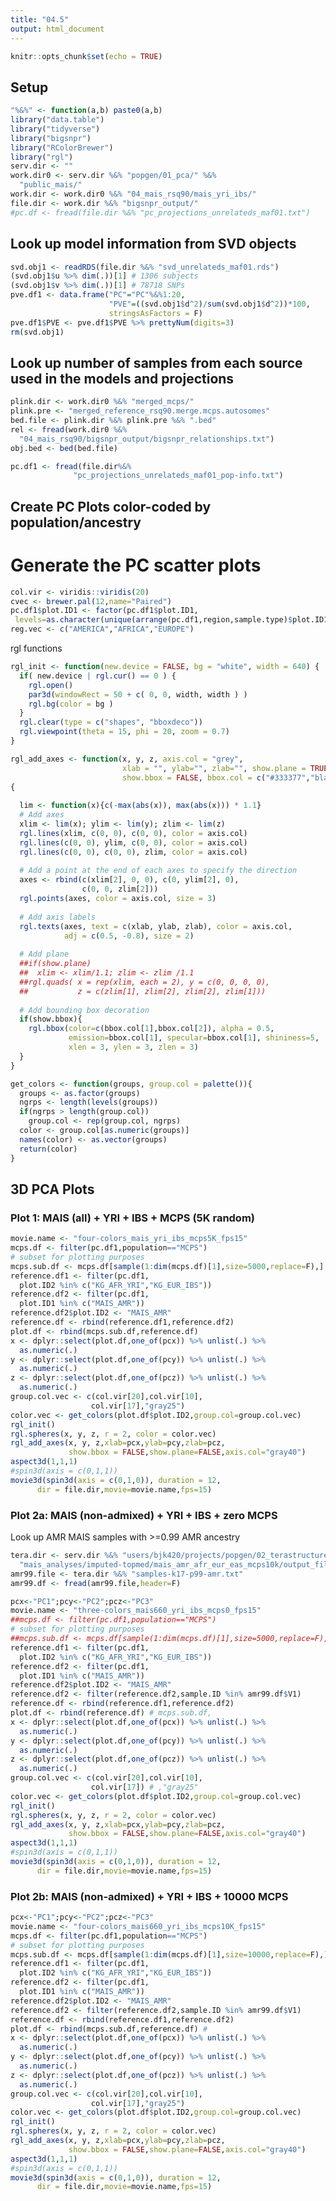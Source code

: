 ```yaml
---
title: "04.5"
output: html_document
---
```


```r
knitr::opts_chunk$set(echo = TRUE)
```

## Setup

```r
"%&%" <- function(a,b) paste0(a,b)
library("data.table")
library("tidyverse")
library("bigsnpr")
library("RColorBrewer")
library("rgl")
serv.dir <- ""
work.dir0 <- serv.dir %&% "popgen/01_pca/" %&%
  "public_mais/"
work.dir <- work.dir0 %&% "04_mais_rsq90/mais_yri_ibs/"
file.dir <- work.dir %&% "bigsnpr_output/"
#pc.df <- fread(file.dir %&% "pc_projections_unrelateds_maf01.txt")
```

## Look up model information from SVD objects

```r
svd.obj1 <- readRDS(file.dir %&% "svd_unrelateds_maf01.rds")
(svd.obj1$u %>% dim(.))[1] # 1306 subjects
(svd.obj1$v %>% dim(.))[1] # 78718 SNPs
pve.df1 <- data.frame("PC"="PC"%&%1:20,
                      "PVE"=((svd.obj1$d^2)/sum(svd.obj1$d^2))*100,
                      stringsAsFactors = F)
pve.df1$PVE <- pve.df1$PVE %>% prettyNum(digits=3)
rm(svd.obj1)
```

## Look up number of samples from each source used in the models and projections

```r
plink.dir <- work.dir0 %&% "merged_mcps/"
plink.pre <- "merged_reference_rsq90.merge.mcps.autosomes"
bed.file <- plink.dir %&% plink.pre %&% ".bed"
rel <- fread(work.dir0 %&%
  "04_mais_rsq90/bigsnpr_output/bigsnpr_relationships.txt")
obj.bed <- bed(bed.file)
```


```r
pc.df1 <- fread(file.dir%&%
              "pc_projections_unrelateds_maf01_pop-info.txt")
```

## Create PC Plots color-coded by population/ancestry


# Generate the PC scatter plots 

```r
col.vir <- viridis::viridis(20)
cvec <- brewer.pal(12,name="Paired")
pc.df1$plot.ID1 <- factor(pc.df1$plot.ID1,
 levels=as.character(unique(arrange(pc.df1,region,sample.type)$plot.ID1)))
reg.vec <- c("AMERICA","AFRICA","EUROPE")
```

rgl functions
```r
rgl_init <- function(new.device = FALSE, bg = "white", width = 640) { 
  if( new.device | rgl.cur() == 0 ) {
    rgl.open()
    par3d(windowRect = 50 + c( 0, 0, width, width ) )
    rgl.bg(color = bg )
  }
  rgl.clear(type = c("shapes", "bboxdeco"))
  rgl.viewpoint(theta = 15, phi = 20, zoom = 0.7)
}

rgl_add_axes <- function(x, y, z, axis.col = "grey",
                         xlab = "", ylab="", zlab="", show.plane = TRUE, 
                         show.bbox = FALSE, bbox.col = c("#333377","black"))
{ 
  
  lim <- function(x){c(-max(abs(x)), max(abs(x))) * 1.1}
  # Add axes
  xlim <- lim(x); ylim <- lim(y); zlim <- lim(z)
  rgl.lines(xlim, c(0, 0), c(0, 0), color = axis.col)
  rgl.lines(c(0, 0), ylim, c(0, 0), color = axis.col)
  rgl.lines(c(0, 0), c(0, 0), zlim, color = axis.col)
  
  # Add a point at the end of each axes to specify the direction
  axes <- rbind(c(xlim[2], 0, 0), c(0, ylim[2], 0), 
                c(0, 0, zlim[2]))
  rgl.points(axes, color = axis.col, size = 3)
  
  # Add axis labels
  rgl.texts(axes, text = c(xlab, ylab, zlab), color = axis.col,
            adj = c(0.5, -0.8), size = 2)
  
  # Add plane
  ##if(show.plane) 
  ##  xlim <- xlim/1.1; zlim <- zlim /1.1
  ##rgl.quads( x = rep(xlim, each = 2), y = c(0, 0, 0, 0),
  ##           z = c(zlim[1], zlim[2], zlim[2], zlim[1]))
  
  # Add bounding box decoration
  if(show.bbox){
    rgl.bbox(color=c(bbox.col[1],bbox.col[2]), alpha = 0.5, 
             emission=bbox.col[1], specular=bbox.col[1], shininess=5, 
             xlen = 3, ylen = 3, zlen = 3) 
  }
}

get_colors <- function(groups, group.col = palette()){
  groups <- as.factor(groups)
  ngrps <- length(levels(groups))
  if(ngrps > length(group.col)) 
    group.col <- rep(group.col, ngrps)
  color <- group.col[as.numeric(groups)]
  names(color) <- as.vector(groups)
  return(color)
}
```




## 3D PCA Plots

### Plot 1: MAIS (all) + YRI + IBS + MCPS (5K random)
```r
movie.name <- "four-colors_mais_yri_ibs_mcps5K_fps15"
mcps.df <- filter(pc.df1,population=="MCPS")
# subset for plotting purposes
mcps.sub.df <- mcps.df[sample(1:dim(mcps.df)[1],size=5000,replace=F),]
reference.df1 <- filter(pc.df1,
  plot.ID2 %in% c("KG_AFR_YRI","KG_EUR_IBS"))
reference.df2 <- filter(pc.df1,
  plot.ID1 %in% c("MAIS_AMR"))
reference.df2$plot.ID2 <- "MAIS_AMR"
reference.df <- rbind(reference.df1,reference.df2)
plot.df <- rbind(mcps.sub.df,reference.df)
x <- dplyr::select(plot.df,one_of(pcx)) %>% unlist(.) %>% 
  as.numeric(.)
y <- dplyr::select(plot.df,one_of(pcy)) %>% unlist(.) %>% 
  as.numeric(.)
z <- dplyr::select(plot.df,one_of(pcz)) %>% unlist(.) %>% 
  as.numeric(.)
group.col.vec <- c(col.vir[20],col.vir[10],                     
                  col.vir[17],"gray25")
color.vec <- get_colors(plot.df$plot.ID2,group.col=group.col.vec)
rgl_init()
rgl.spheres(x, y, z, r = 2, color = color.vec) 
rgl_add_axes(x, y, z,xlab=pcx,ylab=pcy,zlab=pcz,
             show.bbox = FALSE,show.plane=FALSE,axis.col="gray40")
aspect3d(1,1,1)
#spin3d(axis = c(0,1,1))
movie3d(spin3d(axis = c(0,1,0)), duration = 12,
      dir = file.dir,movie=movie.name,fps=15)
```


### Plot 2a: MAIS (non-admixed) + YRI + IBS + zero MCPS 

Look up AMR MAIS samples with >=0.99 AMR ancestry
```r
tera.dir <- serv.dir %&% "users/bjk420/projects/popgen/02_terastructure/" %&% 
  "mais_analyses/imputed-topmed/mais_amr_afr_eur_eas_mcps10k/output_files/"
amr99.file <- tera.dir %&% "samples-k17-p99-amr.txt"
amr99.df <- fread(amr99.file,header=F)
```


```r
pcx<-"PC1";pcy<-"PC2";pcz<-"PC3"
movie.name <- "three-colors_mais660_yri_ibs_mcps0_fps15"
##mcps.df <- filter(pc.df1,population=="MCPS")
# subset for plotting purposes
##mcps.sub.df <- mcps.df[sample(1:dim(mcps.df)[1],size=5000,replace=F),]
reference.df1 <- filter(pc.df1,
  plot.ID2 %in% c("KG_AFR_YRI","KG_EUR_IBS"))
reference.df2 <- filter(pc.df1,
  plot.ID1 %in% c("MAIS_AMR"))
reference.df2$plot.ID2 <- "MAIS_AMR"
reference.df2 <- filter(reference.df2,sample.ID %in% amr99.df$V1)
reference.df <- rbind(reference.df1,reference.df2)
plot.df <- rbind(reference.df) # mcps.sub.df,
x <- dplyr::select(plot.df,one_of(pcx)) %>% unlist(.) %>% 
  as.numeric(.)
y <- dplyr::select(plot.df,one_of(pcy)) %>% unlist(.) %>% 
  as.numeric(.)
z <- dplyr::select(plot.df,one_of(pcz)) %>% unlist(.) %>% 
  as.numeric(.)
group.col.vec <- c(col.vir[20],col.vir[10],                     
                  col.vir[17]) # ,"gray25"
color.vec <- get_colors(plot.df$plot.ID2,group.col=group.col.vec)
rgl_init()
rgl.spheres(x, y, z, r = 2, color = color.vec) 
rgl_add_axes(x, y, z,xlab=pcx,ylab=pcy,zlab=pcz,
             show.bbox = FALSE,show.plane=FALSE,axis.col="gray40")
aspect3d(1,1,1)
#spin3d(axis = c(0,1,1))
movie3d(spin3d(axis = c(0,1,0)), duration = 12,
      dir = file.dir,movie=movie.name,fps=15)
```

### Plot 2b: MAIS (non-admixed) + YRI + IBS + 10000 MCPS 


```r
pcx<-"PC1";pcy<-"PC2";pcz<-"PC3"
movie.name <- "four-colors_mais660_yri_ibs_mcps10K_fps15"
mcps.df <- filter(pc.df1,population=="MCPS")
# subset for plotting purposes
mcps.sub.df <- mcps.df[sample(1:dim(mcps.df)[1],size=10000,replace=F),]
reference.df1 <- filter(pc.df1,
  plot.ID2 %in% c("KG_AFR_YRI","KG_EUR_IBS"))
reference.df2 <- filter(pc.df1,
  plot.ID1 %in% c("MAIS_AMR"))
reference.df2$plot.ID2 <- "MAIS_AMR"
reference.df2 <- filter(reference.df2,sample.ID %in% amr99.df$V1)
reference.df <- rbind(reference.df1,reference.df2)
plot.df <- rbind(mcps.sub.df,reference.df) # 
x <- dplyr::select(plot.df,one_of(pcx)) %>% unlist(.) %>% 
  as.numeric(.)
y <- dplyr::select(plot.df,one_of(pcy)) %>% unlist(.) %>% 
  as.numeric(.)
z <- dplyr::select(plot.df,one_of(pcz)) %>% unlist(.) %>% 
  as.numeric(.)
group.col.vec <- c(col.vir[20],col.vir[10],                     
                  col.vir[17],"gray25")
color.vec <- get_colors(plot.df$plot.ID2,group.col=group.col.vec)
rgl_init()
rgl.spheres(x, y, z, r = 2, color = color.vec) 
rgl_add_axes(x, y, z,xlab=pcx,ylab=pcy,zlab=pcz,
             show.bbox = FALSE,show.plane=FALSE,axis.col="gray40")
aspect3d(1,1,1)
#spin3d(axis = c(0,1,1))
movie3d(spin3d(axis = c(0,1,0)), duration = 12,
      dir = file.dir,movie=movie.name,fps=15)
```
